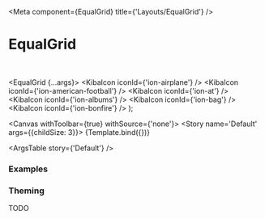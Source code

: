 

<Meta
  component={EqualGrid}
  title={'Layouts/EqualGrid'}
/>

# EqualGrid

<br/>

  <EqualGrid {...args}>
    <KibaIcon iconId={'ion-airplane'} />
    <KibaIcon iconId={'ion-american-football'} />
    <KibaIcon iconId={'ion-at'} />
    <KibaIcon iconId={'ion-albums'} />
    <KibaIcon iconId={'ion-bag'} />
    <KibaIcon iconId={'ion-bonfire'} />
  </EqualGrid>
);

<Canvas withToolbar={true} withSource={'none'}>
  <Story name='Default' args={{childSize: 3}}>
    {Template.bind({})}
  </Story>
</Canvas>

<ArgsTable story={'Default'} />

### Examples

<Canvas>
  <Story name='Different child size'>
    <EqualGrid childSize={5}>
      <KibaIcon iconId={'ion-airplane'} />
      <KibaIcon iconId={'ion-american-football'} />
      <KibaIcon iconId={'ion-at'} />
      <KibaIcon iconId={'ion-albums'} />
      <KibaIcon iconId={'ion-bag'} />
      <KibaIcon iconId={'ion-bonfire'} />
    </EqualGrid>
  </Story>
</Canvas>

### Theming

TODO
